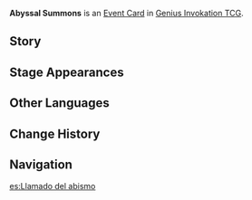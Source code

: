 {{Genius Invokation TCG Infobox
|id       = 332015
|image    = Abyssal Summons Event Card.png
|type     = Event Card
|effect   = Summon 1 '''[[Random Hilichurl Summon]]'''!<br />(You must have at least 2 Monster characters in your deck to add this card to your deck.)<br /><br />{{TCG Summon|Cryo Hilichurl Shooter}}<br />{{TCG Summon|Electro Hilichurl Shooter}}<br />{{TCG Summon|Hilichurl Berserker}}<br />{{TCG Summon|Hydro Samachurl}}
|matching = 2
|source1   = {{Sold By}}
}}
'''Abyssal Summons''' is an [[Event Card]] in [[Genius Invokation TCG]].

==Story==
{{Description|"Yaya ika!"|title=Abyssal Summons}}

==Stage Appearances==
{{Genius Invokation TCG Stage Appearances}}

==Other Languages==
{{Other Languages
|en      = Abyssal Summons
|zhs     = 深渊的呼唤
|zhs_rm  = Shēnyuān de Hūhuàn
|zht     = 深淵的呼喚
|zht_rm  = Shēnyuān de Hūhuàn
|zh_tl   = Call of the Abyss
|ja      = アビスの呼びかけ
|ja_rm   = Abisu no Yobikake
|ja_tl   = Abyss Call
|ko      = 심연의 부름
|ko_rm   = Simyeon-ui Bureum
|ko_tl   = Call of Abyss
|es      = Llamado del abismo
|es_tl   = Call of the Abyss
|fr      = Appel de l'Abîme
|fr_tl   = Call of the Abyss
|ru      = Призыв Бездны
|ru_tl   = Abyss Summon
|th      = Abyssal Summons
|vi      = Tiếng Gọi Của Vực Sâu
|vi_tl   = Call of the Abyss
|de      = Ruf des Abgrunds
|de_tl   = Call of the Abyss
|id      = Abyssal Summons
|pt      = Chamado do Abismo
|pt_tl   = 
|tr      = Hiçlik Çağrısı
|tr_tl   = Call of the Abyss
|it      = Chiamata abissale
|it_tl   = Abyssal Call
}}

==Change History==
{{Change History|3.3}}

==Navigation==
{{Genius Invokation TCG Navbox|Event Card}}

[[es:Llamado del abismo]]